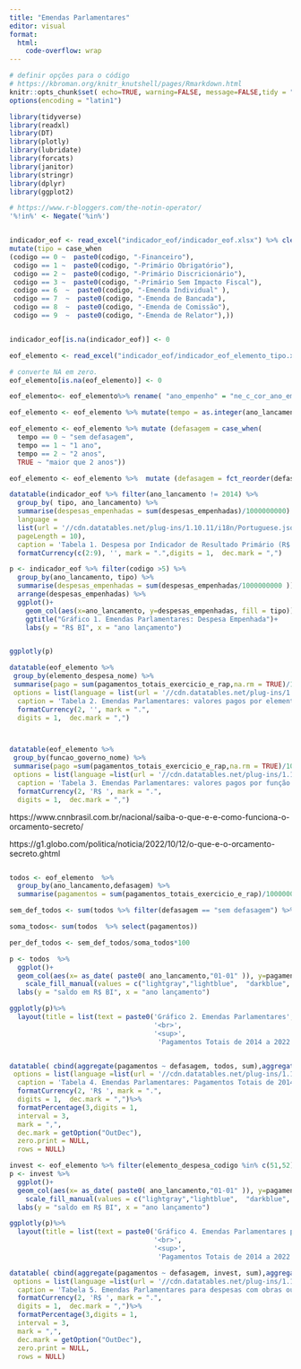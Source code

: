 ```yaml
---
title: "Emendas Parlamentares"
editor: visual
format:
  html:
    code-overflow: wrap
---
```


```r
# definir opções para o código
# https://kbroman.org/knitr_knutshell/pages/Rmarkdown.html
knitr::opts_chunk$set( echo=TRUE, warning=FALSE, message=FALSE,tidy = "styler")
options(encoding = "latin1")
```

```r
library(tidyverse)
library(readxl)
library(DT)
library(plotly)
library(lubridate)
library(forcats)
library(janitor)
library(stringr)
library(dplyr)
library(ggplot2)
```

```r


# https://www.r-bloggers.com/the-notin-operator/
'%!in%' <- Negate('%in%')


indicador_eof <- read_excel("indicador_eof/indicador_eof.xlsx") %>% clean_names() %>% head(-1) %>%
mutate(tipo = case_when
(codigo == 0 ~  paste0(codigo, "-Financeiro"),
 codigo == 1 ~  paste0(codigo, "-Primário Obrigatório"),
 codigo == 2 ~  paste0(codigo, "-Primário Discricionário"),
 codigo == 3 ~  paste0(codigo, "-Primário Sem Impacto Fiscal"),
 codigo == 6  ~  paste0(codigo, "-Emenda Individual" ),
 codigo == 7  ~  paste0(codigo, "-Emenda de Bancada"),
 codigo == 8  ~  paste0(codigo, "-Emenda de Comissão"),
 codigo == 9  ~  paste0(codigo, "-Emenda de Relator"),))


indicador_eof[is.na(indicador_eof)] <- 0

eof_elemento <- read_excel("indicador_eof/indicador_eof_elemento_tipo.xlsx", skip = 5) %>% clean_names() %>% head(-1)

# converte NA em zero.
eof_elemento[is.na(eof_elemento)] <- 0

eof_elemento<- eof_elemento%>% rename( "ano_empenho" = "ne_c_cor_ano_emissao" )

eof_elemento <- eof_elemento %>% mutate(tempo = as.integer(ano_lancamento)-as.integer(ano_empenho))

eof_elemento <- eof_elemento %>% mutate (defasagem = case_when(
  tempo == 0 ~ "sem defasagem",
  tempo == 1 ~ "1 ano",
  tempo == 2 ~ "2 anos",
  TRUE ~ "maior que 2 anos"))

eof_elemento <- eof_elemento %>%  mutate (defasagem = fct_reorder(defasagem, tempo))


```

```r
datatable(indicador_eof %>% filter(ano_lancamento != 2014) %>% 
  group_by( tipo, ano_lancamento) %>% 
  summarise(despesas_empenhadas = sum(despesas_empenhadas)/1000000000) %>% pivot_wider(names_from = ano_lancamento, values_from = despesas_empenhadas), options = list(
  language =
  list(url = '//cdn.datatables.net/plug-ins/1.10.11/i18n/Portuguese.json'),  
  pageLength = 10),
  caption = 'Tabela 1. Despesa por Indicador de Resultado Primário (R$ BI)')%>%
  formatCurrency(c(2:9), '', mark = ".",digits = 1,  dec.mark = ",") 
```

```r

p <- indicador_eof %>% filter(codigo >5) %>% 
  group_by(ano_lancamento, tipo) %>%
  summarise(despesas_empenhadas = sum(despesas_empenhadas/1000000000 )) %>%
  arrange(despesas_empenhadas) %>% 
  ggplot()+ 
    geom_col(aes(x=ano_lancamento, y=despesas_empenhadas, fill = tipo)) +
    ggtitle("Gráfico 1. Emendas Parlamentares: Despesa Empenhada")+
    labs(y = "R$ BI", x = "ano lançamento")


ggplotly(p)

```

```r
datatable(eof_elemento %>%
 group_by(elemento_despesa_nome) %>%
 summarise(pago = sum(pagamentos_totais_exercicio_e_rap,na.rm = TRUE)/1000000000) %>% arrange(-pago),
 options = list(language = list(url = '//cdn.datatables.net/plug-ins/1.10.11/i18n/Portuguese.json'),pageLength = 10),
  caption = 'Tabela 2. Emendas Parlamentares: valores pagos por elemento da despesa de 2014 a 2022 (R$ BI)')%>%
  formatCurrency(2, '', mark = ".",
  digits = 1,  dec.mark = ",")




```

```r

datatable(eof_elemento %>%
 group_by(funcao_governo_nome) %>%
 summarise(pago =sum(pagamentos_totais_exercicio_e_rap,na.rm = TRUE)/1000000000) %>% arrange(-pago),
 options = list(language =list(url = '//cdn.datatables.net/plug-ins/1.10.11/i18n/Portuguese.json'), pageLength = 10),
  caption = 'Tabela 3. Emendas Parlamentares: valores pagos por função de 2014 a 2022 (R$ BI)')%>%
  formatCurrency(2, 'R$ ', mark = ".",
  digits = 1,  dec.mark = ",")

```

https://www.cnnbrasil.com.br/nacional/saiba-o-que-e-e-como-funciona-o-orcamento-secreto/

https://g1.globo.com/politica/noticia/2022/10/12/o-que-e-o-orcamento-secreto.ghtml

```r

```

```r

todos <- eof_elemento  %>%
  group_by(ano_lancamento,defasagem) %>%
  summarise(pagamentos = sum(pagamentos_totais_exercicio_e_rap)/1000000000 )

sem_def_todos <- sum(todos %>% filter(defasagem == "sem defasagem") %>% select(pagamentos))

soma_todos<- sum(todos  %>% select(pagamentos))

per_def_todos <- sem_def_todos/soma_todos*100

p <- todos  %>%  
  ggplot()+ 
  geom_col(aes(x= as_date( paste0( ano_lancamento,"01-01" )), y=pagamentos, fill = (defasagem)))+
    scale_fill_manual(values = c("lightgray","lightblue",  "darkblue",  "red"))+
  labs(y = "saldo em R$ BI", x = "ano lançamento")

ggplotly(p)%>%
  layout(title = list(text = paste0('Gráfico 2. Emendas Parlamentares',
                                    '<br>',
                                    '<sup>',
                                     'Pagamentos Totais de 2014 a 2022','</sup>')))



```



```r

datatable( cbind(aggregate(pagamentos ~ defasagem, todos, sum),aggregate(pagamentos ~ defasagem, todos, sum) %>% summarise(percentual = pagamentos/sum(pagamentos)))  ,
 options = list(language =list(url = '//cdn.datatables.net/plug-ins/1.10.11/i18n/Portuguese.json'), pageLength = 10),
  caption = 'Tabela 4. Emendas Parlamentares: Pagamentos Totais de 2014 a 2022 (R$ BI)')%>%
  formatCurrency(2, 'R$ ', mark = ".",
  digits = 1,  dec.mark = ",")%>%
  formatPercentage(3,digits = 1,
  interval = 3,
  mark = ",",
  dec.mark = getOption("OutDec"),
  zero.print = NULL,
  rows = NULL)

```



```r

invest <- eof_elemento %>% filter(elemento_despesa_codigo %in% c(51,52))  %>%  group_by(ano_lancamento,defasagem) %>% summarise(pagamentos = sum(pagamentos_totais_exercicio_e_rap)/1000000000)
p <- invest %>%  
  ggplot()+ 
  geom_col(aes(x= as_date( paste0( ano_lancamento,"01-01" )), y=pagamentos, fill =( defasagem)))+
    scale_fill_manual(values = c("lightgray","lightblue",  "darkblue",  "red"))+
  labs(y = "saldo em R$ BI", x = "ano lançamento")

ggplotly(p)%>%
  layout(title = list(text = paste0('Gráfico 4. Emendas Parlamentares para despesas com obras ou equipamentos',
                                    '<br>',
                                    '<sup>',
                                     'Pagamentos Totais de 2014 a 2022','</sup>')))
```


```r



datatable( cbind(aggregate(pagamentos ~ defasagem, invest, sum),aggregate(pagamentos ~ defasagem, invest, sum) %>% summarise(percentual = pagamentos/sum(pagamentos)))  ,
 options = list(language =list(url = '//cdn.datatables.net/plug-ins/1.10.11/i18n/Portuguese.json'), pageLength = 10),
  caption = 'Tabela 5. Emendas Parlamentares para despesas com obras ou equipamentos: Pagamentos Totais de 2014 a 2022 (R$ BI)')%>%
  formatCurrency(2, 'R$ ', mark = ".",
  digits = 1,  dec.mark = ",")%>%
  formatPercentage(3,digits = 1,
  interval = 3,
  mark = ",",
  dec.mark = getOption("OutDec"),
  zero.print = NULL,
  rows = NULL) 
```

